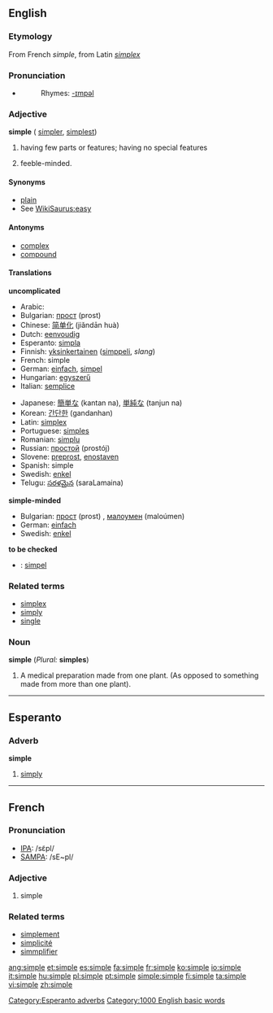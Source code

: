 ==English==

{{rank|smile|walk|places|709|simple|fresh|noble|appearance}}

===Etymology===
From French ''simple'', from Latin ''[[simplex]]''

===Pronunciation===
*{{audio|en-us-simple.ogg|Audio (US)}}
*:Rhymes: [[Rhymes:English:-ɪmpəl|-ɪmpəl]]

===Adjective===
'''simple''' ({{compare}} [[simpler]], {{super}} [[simplest]])
#having few parts or features; having no special features
# {{colloquial}} feeble-minded.

====Synonyms====
*[[plain]]
*See [[WikiSaurus:easy]]

====Antonyms====
*[[complex]]
*[[compound]]

====Translations====
'''uncomplicated'''
{{top}}
*Arabic: {{ARchar|[[بسيط]]}} {{IPAchar|(basíeʈ)}}
*Bulgarian: [[прост]] (prost) {{m}}
*Chinese: [[简单化]] (jiǎndān huà)
*Dutch: [[eenvoudig]]
*Esperanto: [[simpla]]
*Finnish: [[yksinkertainen]] ([[simppeli]], ''slang'')
*French: simple
*German: [[einfach]], [[simpel]]
*Hungarian: [[egyszerű]]
*Italian: [[semplice]]
{{mid}}
*Japanese: [[簡単な]] (kantan na), [[単純な]] (tanjun na)
*Korean: [[간단한]] (gandanhan)
*Latin: [[simplex]]
*Portuguese: [[simples]]
*Romanian: [[simplu]]
*Russian: [[простой]] (prostój) {{m}}
*Slovene: [[preprost]], [[enostaven]]
*Spanish: simple
*Swedish: [[enkel]]
*Telugu: [[సరళమైన]] (saraLamaina)
{{bottom}}

'''simple-minded'''
*Bulgarian: [[прост]] (prost) {{m}}, [[малоумен]] (maloúmen) {{m}}
*German: [[einfach]]
*Swedish: [[enkel]]

'''to be checked'''
*{{ttbc|Dutch}}: [[simpel]]

===Related terms===
*[[simplex]]
*[[simply]]
*[[single]]

===Noun===
'''simple''' (''Plural:'' '''simples''')

#A medical preparation made from one plant. (As opposed to something made from more than one plant).


----

==Esperanto==
===Adverb===
'''simple'''
# [[simply]]

[[Category:Esperanto adverbs]]

----

==French==

===Pronunciation===
*[[w:IPA|IPA]]: /sɛ̃pl/
*[[w:SAMPA|SAMPA]]: /sE~pl/

===Adjective===
{{fr-infl-adj|sm=simple|sf=simple|pm=simples|pf=simples|smp=sɛ̃pl|sfp=sɛ̃pl|pmp=sɛ̃pl|pfp=sɛ̃pl}}

# simple

===Related terms===
*[[simplement]]
*[[simplicité]]
*[[simmplifier]]

[[Category:1000 English basic words]]

[[ang:simple]]
[[et:simple]]
[[es:simple]]
[[fa:simple]]
[[fr:simple]]
[[ko:simple]]
[[io:simple]]
[[it:simple]]
[[hu:simple]]
[[pl:simple]]
[[pt:simple]]
[[simple:simple]]
[[fi:simple]]
[[ta:simple]]
[[vi:simple]]
[[zh:simple]]